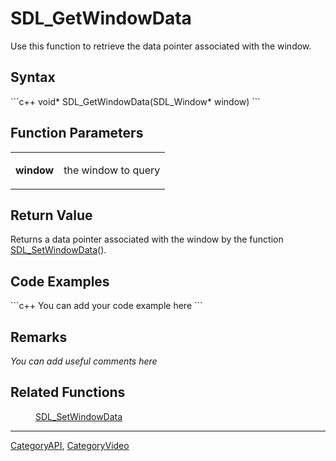 <!-- pragma section-numbers off -->
<!-- pragma disable-camelcase -->

= SDL_GetWindowData =
Use this function to retrieve the data pointer associated with the window.


== Syntax ==
```c++
void* SDL_GetWindowData(SDL_Window* window)
```

== Function Parameters ==
{|
|'''window'''
|the window to query
|}

== Return Value ==
Returns a data pointer associated with the window by the function [[SDL_SetWindowData]]().

== Code Examples ==
```c++
You can add your code example here
```

== Remarks ==
''You can add useful comments here''

== Related Functions ==
:[[SDL_SetWindowData]]

----
[[CategoryAPI]], [[CategoryVideo]]
